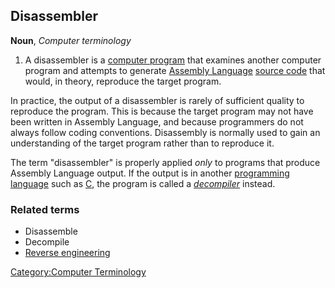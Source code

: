 ==Disassembler==

'''Noun''', ''Computer terminology''

#A disassembler is a [[computer program]] that examines another computer program and attempts to generate [[Assembly Language]] [[source code]] that would, in theory, reproduce the target program.

In practice, the output of a disassembler is rarely of sufficient quality to reproduce the program. This is because the target program may not have been written in Assembly Language, and because programmers do not always follow coding conventions. Disassembly is normally used to gain an understanding of the target program rather than to reproduce it.

The term "disassembler" is properly applied ''only'' to programs that produce Assembly Language output. If the output is in another [[programming language]] such as [[C]], the program is called a ''[[decompiler]]'' instead.

===Related terms===
*Disassemble
*Decompile
*[[Reverse engineering]]

[[Category:Computer Terminology]]